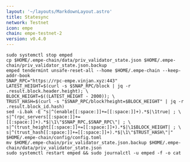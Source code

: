 ```yaml
---
layout: '~/layouts/MarkdownLayout.astro'
title: Statesync
network: Testnet
icon: empe
chain: empe-testnet-2
version: v0.4.0
---
```


```
sudo systemctl stop emped
cp $HOME/.empe-chain/data/priv_validator_state.json $HOME/.empe-chain/priv_validator_state.json.backup
emped tendermint unsafe-reset-all --home $HOME/.empe-chain --keep-addr-book
SNAP_RPC="https://rpc-empe.vinjan.xyz:443"
LATEST_HEIGHT=$(curl -s $SNAP_RPC/block | jq -r .result.block.header.height); \
BLOCK_HEIGHT=$((LATEST_HEIGHT - 2000)); \
TRUST_HASH=$(curl -s "$SNAP_RPC/block?height=$BLOCK_HEIGHT" | jq -r .result.block_id.hash)
sed -i.bak -E "s|^(enable[[:space:]]+=[[:space:]]+).*$|\1true| ; \
s|^(rpc_servers[[:space:]]+=[[:space:]]+).*$|\1\"$SNAP_RPC,$SNAP_RPC\"| ; \
s|^(trust_height[[:space:]]+=[[:space:]]+).*$|\1$BLOCK_HEIGHT| ; \
s|^(trust_hash[[:space:]]+=[[:space:]]+).*$|\1\"$TRUST_HASH\"|" $HOME/.empe-chain/config/config.toml
mv $HOME/.empe-chain/priv_validator_state.json.backup $HOME/.empe-chain/data/priv_validator_state.json
sudo systemctl restart emped && sudo journalctl -u emped -f -o cat
```
